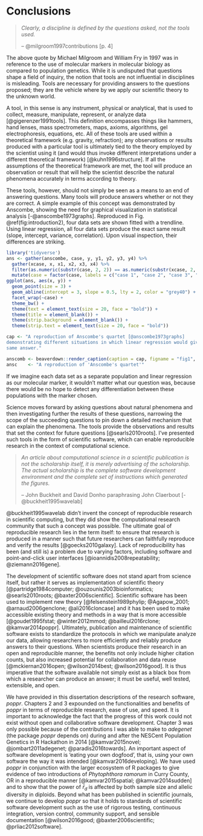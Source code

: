 # Conclusions

> *Clearly, a discipline is defined by the questions asked, not the tools used.*
> 
> -- @milgroom1997contributions [p. 4]

The above quote by Michael Milgroom and William Fry in 1997 was in reference to
the use of molecular markers in molecular biology as compared to population
genetics. While it is undisputed that questions shape a field of inquiry, the
notion that tools are not influential in disciplines is misleading. Tools are
necessary for providing answers to the questions proposed; they are the vehicle
where by we apply our scientific theory to the unknown world.

A tool, in this sense is any instrument, physical or analytical, that is used to
collect, measure, manipulate, represent, or analyze data [@gigerenzer1991tools].
This definition encompasses things like hammers, hand lenses, mass
spectrometers, maps, axioms, algorithms, gel electrophoresis, equations, etc.
All of these tools are used within a theoretical framework (e.g. gravity,
refraction); any observations or results produced with a particular tool is
ultimately tied to the theory employed by the scientist using it (and would thus
invoke different interpretations under a different theoretical framework)
[@kuhn1996structure]. If all the assumptions of the theoretical framework are
met, the tool will produce an observation or result that will help the scientist
describe the natural phenomena accurately in terms according to theory.

These tools, however, should not simply be seen as a means to an end of
answering questions. Many tools will produce answers whether or not they are
correct. A simple example of this concept was demonstrated by Anscombe, showing
the need for graphical visualization in statistical analysis 
[-@anscombe1973graphs]. Reproduced in Fig. \@ref(fig:introduction2), four data
sets are shown fitted with a trendline. Using linear regression, all four data
sets produce the exact same result (slope, intercept, variance, correlation).
Upon visual inspection, their differences are striking.

```r
library('tidyverse')
ans <- gather(anscombe, case, y, y1, y2, y3, y4) %>% 
  gather(xcase, x, x1, x2, x3, x4) %>% 
  filter(as.numeric(substr(case, 2, 2)) == as.numeric(substr(xcase, 2, 2))) %>%
  mutate(case = factor(case, labels = c("case 1", "case 2", "case 3", "case 4")))
ggplot(ans, aes(x, y)) +
  geom_point(size = 3) +
  geom_abline(intercept = 3, slope = 0.5, lty = 2, color = "grey40") +
  facet_wrap(~case) +
  theme_bw() +
  theme(text = element_text(size = 20, face = "bold")) +
  theme(title = element_blank()) +
  theme(strip.background = element_blank()) +
  theme(strip.text = element_text(size = 20, face = "bold"))

cap <- "A reproduction of Anscombe's quartet [@anscombe1973graphs] 
demonstrating different situations in which linear regression would give the 
same answer."

anscomb <- beaverdown::render_caption(caption = cap, figname = "fig1", to = TO)
ansc    <- "A reproduction of 'Anscombe's quartet'"
```

If we imagine each data set as a separate population and linear regression as
our molecular marker, it wouldn't matter what our question was, because there
would be no hope to detect any differentiation between these populations with
the marker chosen.

Science moves forward by asking questions about natural phenomena and then
investigating further the results of these questions, narrowing the scope of the
succeeding questions to pin down a detailed mechanism that can explain the
phenomena. The tools provide the observations and results that set the
context for future questions [@searls2010roots]. I've presented such
tools in the form of scientific software, which can enable reproducible research
in the context of computational science.

> *An article about computational science in a scientific publication is not the
> scholarship itself, it is merely advertising of the scholarship. The actual
> scholarship is the complete software development environment and the complete
> set of instructions which generated the figures.*
>
> -- John Buckheit and David Donho paraphrasing John Claerbout [-@buckheit1995wavelab]

@buckheit1995wavelab didn't invent the concept of reproducible research in
scientific computing, but they did show the computational research community
that such a concept was possible. The ultimate goal of reproducible research
lies in the term itself: to ensure that research is produced in a manner such
that future researchers can faithfully reproduce and verify the results 
[@goecks2010galaxy]. Lack of reproducibility has been (and still is) a problem
due to varying factors, including software and point-and-click user interfaces
[@ioannidis2008repeatability; @ziemann2016gene]. 

The development of scientific software does not stand apart from science itself,
but rather it serves as implementation of scientific theory
[@partridge1984computer; @ouzounis2003bioinformatics; @searls2010roots;
@baxter2006scientific]. Scientific software has been used to implement new 
theory [@felsenstein1989phylip; @Agapow_2001; @arnaud2006genclone;
@ali2016cloncase] and it has been used to make accessible existing theory and
methods in a way that is more accessible [@goudet1995fstat; @winter2012mmod;
@bailleul2016rclone; @kamvar2014poppr]. Ultimately, publication and maintenance 
of scientific software exists to standardize the protocols in which we 
manipulate analyze our data, allowing researchers to more efficiently and
reliably produce answers to their questions. When scientists produce their
research in an open and reproducible manner, the benefits not only include 
higher citation counts, but also increased potential for collaboration and data
reuse [@mckiernan2016open; @wilson2014best; @wilson2016good]. It is thus 
imperative that the software available not simply exist as a black box from
which a researcher can produce an answer; it must be useful, well tested,
extensible, and open.

We have provided in this dissertation descriptions of the research software,
*poppr*. Chapters 2 and 3 expounded on the functionalities and benefits of 
*poppr* in terms of reproducible research, ease of use, and speed. It is 
important to acknowledge the fact that the progress of this work could not exist
without open and collaborative software development. Chapter 3 was only possible
because of the contributions I was able to make to *adegenet* (the package
*poppr* depends on) during and after the NESCent Population Genetics in R
Hackathon in 2014 [@kamvar2015novel; @jombart2011adegenet; @paradis2016towards].
An important aspect of software development is 'eating your own dogfood', that
is, using your own software the way it was intended [@kamvar2016developing].
We have used *poppr* in conjunction with the larger ecosystem of R packages to
give evidence of two introductions of *Phytophthora ramorum* in Curry County, OR
in a reproducible manner [@kamvar2015spatial; @kamvar2014sudden] and to show
that the power of $\bar{r}_d$ is affected by both sample size and allelic 
diversity in diploids. Beyond what has been published in scientific journals, we
continue to develop *poppr* so that it holds to standards of scientific software
development such as the use of rigorous testing, continuous integration, version
control, community support, and sensible documentation [@wilson2016good;
@baxter2006scientific; @prliac2012software].
